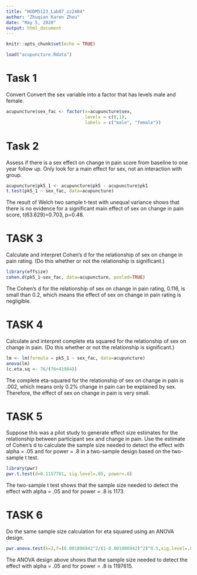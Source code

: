 ```yaml
---
title: "HUDM5123_Lab07_zz2404"
author: "Zhuqian Karen Zhou"
date: "May 5, 2020"
output: html_document
---
```


```r
knitr::opts_chunk$set(echo = TRUE)
```

```r
load("acupuncture.Rdata")
```

# Task 1
Convert Convert the sex variable into a factor that has levels male and female.
```r
acupuncture$sex_fac <- factor(x=acupuncture$sex,
                              levels = c(0,1),
                              labels = c("male", "female"))
```

# Task 2
Assess if there is a sex effect on change in pain score from baseline to one year follow up. Only look for a main effect for sex, not an interaction with group.
```r
acupuncture$pk5_1 <- acupuncture$pk5 - acupuncture$pk1
t.test(pk5_1 ~ sex_fac, data=acupuncture)
```
The result of Welch two sample t-test with unequal variance shows that there is no evidence for a significant main effect of sex on change in pain score, t(63.629)=0.703, p=0.48.

# TASK 3
Calculate and interpret Cohen’s d for the relationship of sex on change in pain rating. (Do this whether or not the relationship is significant.)
```r
library(effsize)
cohen.d(pk5_1~sex_fac, data=acupuncture, pooled=TRUE)
```
The Cohen's d for the relationship of sex on change in pain rating, 0.116, is small than 0.2, which means the effect of sex on change in pain rating is negligible.

# TASK 4
Calculate and interpret complete eta squared for the relationship of sex on change in pain. (Do this whether or not the relationship is significant.)
```r
lm <- lm(formula = pk5_1 ~ sex_fac, data=acupuncture)
anova(lm)
(c.eta.sq <- 76/(76+41984))
```
The complete eta-squared for the relationship of sex on change in pain is .002, which means only 0.2% change in pain can be explained by sex. Therefore, the effect of sex on change in pain is very small.

# TASK 5
Suppose this was a pilot study to generate effect size estimates for the relationship between participant sex and change in pain. Use the estimate of Cohen’s d to calculate the sample size needed to detect the effect with alpha = .05 and for power = .8 in a two-sample design based on the two-sample t test.
```r
library(pwr)
pwr.t.test(d=0.1157781, sig.level=.05, power=.8)
```
The two-sample t test shows that the sample size needed to detect the effect with alpha = .05 and for power = .8 is 1173.

# TASK 6
Do the same sample size calculation for eta squared using an ANOVA design.
```r
pwr.anova.test(k=2,f=(0.001806942^2/(1-0.001806942)^2)^0.5,sig.level=.05,power=.8)
```
The ANOVA design above shows that the sample size needed to detect the effect with alpha = .05 and for power = .8 is 1197615.
